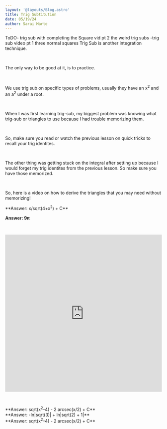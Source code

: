 ```yaml
---
layout: '@layouts/Blog.astro'
title: Trig Subtitution
date: 05/19/24
author: Sarai Marte
---
```



<span style=" font-family: var(--primaryFont);">
ToDO- trig sub with completing the Square vid pt 2 the weird trig subs
-trig sub video pt 1 three normal squares
Trig Sub is another integration technique.

&nbsp;&nbsp;&nbsp;&nbsp;

The only way to be good at it, is to practice.

&nbsp;&nbsp;&nbsp;&nbsp;

We use trig sub on specific types of problems, usually they have an x<sup>2</sup> and an a<sup>2</sup> under a root.   

&nbsp;&nbsp;&nbsp;&nbsp;

When I was first learning trig-sub, my biggest problem was knowing what trig-sub or triangles to use because I had trouble memorizing them.

&nbsp;&nbsp;&nbsp;&nbsp;

So, make sure you read or watch the previous lesson on quick tricks to recall your trig identites.

&nbsp;&nbsp;&nbsp;&nbsp;

The other thing was getting stuck on the integral after setting up because I would forget my trig identites from the previous lesson. So make sure you have those memorized.

&nbsp;&nbsp;&nbsp;&nbsp;

So, here is a video on how to derive the triangles that you may need without memorizing!

<div style = "object-fit:contain;" > <img src={img1.src} alt=""  /> </div>
<Solution>
    **Answer: x/sqrt(4+x<sup>2</sup>) + C**
</Solution>


<div style = "object-fit:contain;" > <img src={img5.src} alt=""  /> </div>
<Solution>

**Answer: 9π**

&nbsp;&nbsp;&nbsp;&nbsp;

<div style="position: relative; padding-bottom: 100%; height: 0;"><iframe src="https://jumpshare.com/embed/YwX9C0xSWfmbYb5fAjWv" frameborder="0" webkitallowfullscreen mozallowfullscreen allowfullscreen style="position: absolute; top: 0; left: 0; width: 100%; height: 100%;"></iframe></div>

</Solution>

<div style = "object-fit:contain;" > <img src={img4.src} alt=""  /> </div>

&nbsp;&nbsp;&nbsp;&nbsp;

<Solution>
**Answer: sqrt(x<sup>2</sup>-4) - 2 arcsec(x/2) + C**
</Solution>

<div style = "object-fit:contain;" > <img src={img2.src} alt=""  /> </div>
<Solution>
**Answer: -ln|sqrt(3)| + ln|sqrt(2) + 1|**
</Solution>


<div style = "object-fit:contain;" > <img src={img3.src} alt=""  /> </div>
<Solution>
**Answer: sqrt(x<sup>2</sup>-4) - 2 arcsec(x/2) + C**
</Solution>



</span>